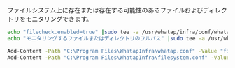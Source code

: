ファイルシステム上に存在または存在する可能性のあるファイルおよびディレクトリをモニタリングできます。

<Tabs groupId='server-user-script'>
<TabItem value="lxs" label="Linux Shell">

```bash title=SH
echo "filecheck.enabled=true" |sudo tee -a /usr/whatap/infra/conf/whatap.conf
echo "モニタリングするファイルまたはディレクトリのフルパス" |sudo tee -a /usr/whatap/infra/conf/filesystem.conf
```

</TabItem>
<TabItem value="wps" label="Windows Powershell">

```bash title=SH
Add-Content -Path "C:\Program Files\WhatapInfra\whatap.conf" -Value "filecheck.enabled=true"
Add-Content -Path "C:\Program Files\WhatapInfra\filesystem.conf" -Value "モニタリングするファイルまたはディレクトリの全体パス"
```

</TabItem>
</Tabs>
